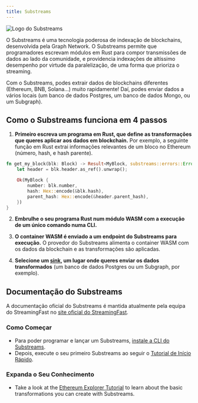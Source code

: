 ```yaml
---
title: Substreams
---
```


![Logo do Substreams](/img/substreams-logo.png)

O Substreams é uma tecnologia poderosa de indexação de blockchains, desenvolvida pela Graph Network. O Substreams permite que programadores escrevam módulos em Rust para compor transmissões de dados ao lado da comunidade, e providencia indexações de altíssimo desempenho por virtude da paralelização, de uma forma que prioriza o streaming.

Com o Substreams, podes extrair dados de blockchains diferentes (Ethereum, BNB, Solana...) muito rapidamente! Daí, podes enviar dados a vários locais (um banco de dados Postgres, um banco de dados Mongo, ou um Subgraph).

## Como o Substreams funciona em 4 passos

1. **Primeiro escreva um programa em Rust, que define as transformações que queres aplicar aos dados em blockchain.** Por exemplo, a seguinte função em Rust extrai informações relevantes de um bloco no Ethereum (número, hash, e hash parente).

```rust
fn get_my_block(blk: Block) -> Result<MyBlock, substreams::errors::Error> {
    let header = blk.header.as_ref().unwrap();

    Ok(MyBlock {
        number: blk.number,
        hash: Hex::encode(&blk.hash),
        parent_hash: Hex::encode(&header.parent_hash),
    })
}
```

2. **Embrulhe o seu programa Rust num módulo WASM com a execução de um único comando numa CLI.**

3. **O container WASM é enviado a um endpoint do Substreams para execução.** O provedor do Substreams alimenta o container WASM com os dados da blockchain e as transformações são aplicadas.

4. **Selecione um [sink](https://substreams.streamingfast.io/developers-guide/sink-targets), um lugar onde queres enviar os dados transformados** (um banco de dados Postgres ou um Subgraph, por exemplo).

## Documentação do Substreams

A documentação oficial do Substreams é mantida atualmente pela equipa do StreamingFast no [site oficial do StreamingFast](https://substreams.streamingfast.io/).

### Como Começar

- Para poder programar e lançar um Substreams, [instale a CLI do Substreams](https://substreams.streamingfast.io/getting-started/installing-the-cli).
- Depois, execute o seu primeiro Substreams ao seguir o [Tutorial de Início Rápido](https://substreams.streamingfast.io/getting-started/quickstart).

### Expanda o Seu Conhecimento

- Take a look at the [Ethereum Explorer Tutorial](https://substreams.streamingfast.io/tutorials/overview/) to learn about the basic transformations you can create with Substreams.
